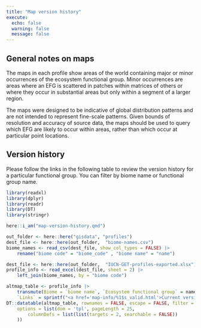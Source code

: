 ```yaml
---
title: "Map version history"
execute: 
  echo: false
  warning: false
  message: false
---
```


## General notes on maps

The maps in each profile show areas of the world containing major or minor occurrences of the ecosystem functional group. Minor occurrences are areas where an EFG is scattered in patches within matrices of others or where they occur in substantial areas but only within a segment of a larger region.

The maps were designed to be indicative of global distribution patterns and are not intended to represent fine-scale patterns. Given bounds of resolution and accuracy of source data, the maps should be used to query which EFG are likely to occur within areas, rather than which occur at particular point locations.

## Version history

Please follow the links in the following table to review the version history for a particular functional group. You can filter by biome name or functional group name.

```r
library(readxl)
library(dplyr)
library(readr)
library(DT)
library(stringr)

here::i_am("map-version-history.qmd")

out_folder <- here::here("gisdata", "profiles")
dest_file <- here::here(out_folder,  "biome-names.csv")
biome_names <- read_csv(dest_file, show_col_types = FALSE) |>
    rename("biome code" = "biome_code" , "biome name" = "name") 

dest_file <- here::here(out_folder,  "IUCN-GET-profiles-exported.xlsx")
profile_info <- read_excel(dest_file, sheet = 2) |> 
    left_join(biome_names, by = "biome code")

altmap_table <- profile_info |>
    transmute(Biome = `biome name`, `Ecosystem functional group` = name,
    `Links` = sprintf("<a href='map-info/%1$s_valid.html'>Current version</a> / <a href='altmap-info/%1$s_history.html'>Version history</a>", str_replace(`code`,"\\.", "_")))
DT::datatable(altmap_table, rownames = FALSE, escape = FALSE, filter = 'top',
    options = list(dom = 'tpl', pageLength = 25,
        columnDefs = list(list(targets = 2, searchable = FALSE))
    ))
```